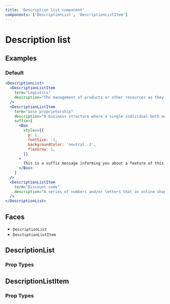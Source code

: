 ```yaml
---
title: 'Description list component'
components: ['DescriptionList', 'DescriptionListItem']
---
```


# Description list

## Examples

### Default

```jsx live=true
<DescriptionList>
  <DescriptionListItem
    term="Logistics"
    description="The management of products or other resources as they travel between a point of origin and a destination."
  />
  <DescriptionListItem
    term="Sole proprietorship"
    description="A business structure where a single individual both owns and runs the company."
    suffix={
      <Box
        styles={{
          p: 1,
          fontSize: -1,
          backgroundColor: 'neutral.-2',
          flexGrow: 1,
        }}
      >
        This is a suffix message informing you about a feature of this term.
      </Box>
    }
  />
  <DescriptionListItem
    term="Discount code"
    description="A series of numbers and/or letters that an online shopper may enter at checkout to get a discount or special offer."
  />
</DescriptionList>
```

## Faces

- `DescriptionList`
- `DesctiptionListItem`

## DescriptionList

### Prop Types

<PropTypes component="DescriptionList" />

## DescriptionListItem

### Prop Types

<PropTypes component="DescriptionListItem" />

